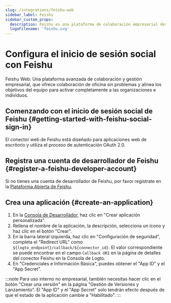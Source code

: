 ```yaml
---
slug: /integrations/feishu-web
sidebar_label: Feishu
sidebar_custom_props:
  description: Feishu es una plataforma de colaboración empresarial desarrollada por ByteDance.
  logoFilename: 'feishu.svg'
---
```



# Configura el inicio de sesión social con Feishu

Feishu Web: Una plataforma avanzada de colaboración y gestión empresarial, que ofrece colaboración de oficina sin problemas y alinea los objetivos del equipo para activar completamente a las organizaciones e individuos.

<GuideTip />

## Comenzando con el inicio de sesión social de Feishu \{#getting-started-with-feishu-social-sign-in}

El conector web de Feishu está diseñado para aplicaciones web de escritorio y utiliza el proceso de autenticación OAuth 2.0.

## Registra una cuenta de desarrollador de Feishu \{#register-a-feishu-developer-account}

Si no tienes una cuenta de desarrollador de Feishu, por favor regístrate en la [Plataforma Abierta de Feishu](https://open.feishu.cn/app).

## Crea una aplicación \{#create-an-application}

1. En la [Consola de Desarrollador](https://open.feishu.cn/app), haz clic en "Crear aplicación personalizada".
2. Rellena el nombre de la aplicación, la descripción, selecciona un ícono y haz clic en el botón "Crear".
3. En la barra lateral izquierda, haz clic en "Configuración de seguridad", completa el "Redirect URL" como `${logto_endpoint}/callback/${connector_id}`. El valor correspondiente se puede encontrar en el campo `Callback URI` en la página de detalles del conector Feishu en la Consola de Logto.
4. En "Credenciales e Información Básica", puedes obtener el "App ID" y el "App Secret".

:::note
Para uso interno no empresarial, también necesitas hacer clic en el botón "Crear una versión" en la página "Gestión de Versiones y Lanzamiento".
El "App ID" y el "App Secret" solo tendrán efecto después de que el estado de la aplicación cambie a "Habilitado".
:::